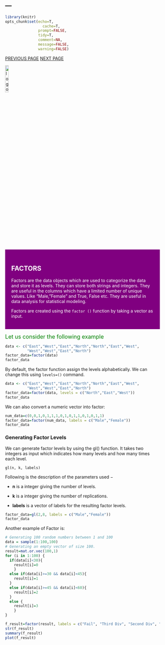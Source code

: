 ---
---
```r
library(knitr)
opts_chunk$set(echo=T,
	             cache=T,
               prompt=FALSE,
               tidy=T,
               comment=NA,
               message=FALSE,
               warning=FALSE)
```

<link rel="stylesheet" href="mystyle.css" type="text/css">

<div class="icon-bar">
  <a href="loops.html" class="prev">PREVIOUS PAGE</a>
  <a href="df.html" class="next">NEXT PAGE</a>
</div>

<a href="index.html">
  <img src="images/logo.png" alt="logo"  style="width:15%;">
</a>

<div style="background-color:purple;color:white;padding:20px;">
  <h2>**FACTORS**</h2>
  <p>Factors are the data objects which are used to categorize the data and store it as levels. They can store both strings and integers. They are useful in the columns which have a limited number of unique values. Like "Male, "Female" and True, False etc. They are useful in data analysis for statistical modeling.

Factors are created using the `factor ()` function by taking a vector as input.
</p>
</div>


<font size="4" color="green"> Let us consider the following example</font>

```r
data <- c("East","West","East","North","North","East","West",
          "West","West","East","North")
factor_data=factor(data)
factor_data
```
By default, the factor function assign the levels alphabetically. We can change this using `levels=()` command.

```r
data <- c("East","West","East","North","North","East","West",
          "West","West","East","North")
factor_data=factor(data, levels = c("North","East","West"))
factor_data
```

We can also convert a numeric vector into factor:

```r
num_data=c(0,0,1,0,1,1,1,0,1,0,1,1,0,1,0,1,1)
factor_data=factor(num_data, labels = c("Male","Female"))
factor_data
```

### Generating Factor Levels
We can generate factor levels by using the gl() function. It takes two integers as input which indicates how many levels and how many times each level.

```
gl(n, k, labels)
```
Following is the description of the parameters used −

* __n__ is a integer giving the number of levels.

* __k__ is a integer giving the number of replications.

* __labels__ is a vector of labels for the resulting factor levels.

```r
factor_data=gl(2,8, labels = c("Male","Female"))
factor_data
```

Another example of Factor is:

```r
# Generating 100 random numbers between 1 and 100
data = sample(1:100,100)
# Generating an empty vector of size 100.
result=mat.or.vec(100,1)
for (i in 1:100) {
  if(data[i]<30){
    result[i]=0
    }
  else if(data[i]>=30 && data[i]<45){
    result[i]=1
  }
  else if(data[i]>=45 && data[i]<60){
    result[i]=2
  }
  else {
    result[i]=3
    }
}

f_result=factor(result, labels = c("Fail", "Third Div", "Second Div", "First Div"))
str(f_result)
summary(f_result)
plot(f_result)

```

